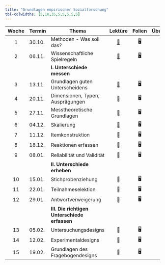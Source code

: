 ```yaml
---
title: "Grundlagen empirischer Sozialforschung"
tbl-colwidths: [5,10,35,5,5,5,5,5]
---
```


| Woche | Termin | Thema | Lektüre | Folien | Übungen | Aufgabenblätter | Vertiefungen |
|:-------:|---------|---------|:-------:|:-------:|:-------:|:-------:|:-------:|
| 1 | 30.10. | Methoden - Was soll das? | [📖](https://link.springer.com/rwe/10.1007/978-3-658-39759-3_21-1 "Schamlose Eigenwerbung") | 🖥 | ✍ |  | 📁 |
| 2 | 06.11. | Wissenschaftliche Spielregeln | [📖](https://www.scientificamerican.com/article/what-happens-when-an-entire-scientific-field-changes-its-mind/ "Wissenschaftliche Revolutiönchen") | [🖥](slides/01-WissenschaftlicheSpielregeln.qmd) |  |  |  |
|  |  | **I. Unterschiede messen** |  |  |  |  |  |
| 3 | 13.11. | Grundlagen guten Unterscheidens | [📖](https://flowingdata.com/2016/07/20/modern-family-structure/ "Welche unterschiedlichen Haushaltsformen gibt es da draußen?") | [🖥](slides/02-Unterscheiden_Grundlagen.qmd "Folien 02 - Grundlagen guten Unterscheidens") |  |  |  |
| 4 | 20.11. | Dimensionen, Typen, Ausprägungen | 📖 | 🖥 |  |  |  |
| 5 | 27.11. | Messtheoretische Grundlagen | [📖](https://link.springer.com/content/pdf/10.1007/978-3-658-21308-4_107.pdf "Blasius (2019): Skalierung") | 🖥 |  |  |  |
| 6 | 04.12. | Skalierung | [📖](https://link.springer.com/content/pdf/10.1007/978-3-658-21308-4_62.pdf "Latcheva & Davidov (2019)") | 🖥 |  |  |  |
| 7 | 11.12. | Itemkonstruktion | 📖 | 🖥 |  |  |  |
| 8 | 18.12. | Reaktionen erfassen | 📖 | 🖥 |  |  |  |
| 9 | 08.01. | Reliabilität und Validität | 📖 | 🖥 |  | 📋 |  |
|  |  | **II. Unterschiede erheben** |  |  |  |  |  |
| 10 | 15.01. | Stichprobenziehung | 📖 | 🖥 |  |  |  |
| 11 | 22.01. | Teilnahmeselektion | 📖 | 🖥 |  |  |  |
| 12 | 29.01. | Antwortverweigerung | 📖 | 🖥 |  | 📋 |  |
|  |  | **III. Die richtigen Unterschiede erfassen** |  |  |  |  |  |
| 13 | 05.02. | Untersuchungsdesigns | 📖 | 🖥 |  |  |  |
| 14 | 12.02. | Experimentaldesigns | 📖 | 🖥 |  |  |  |
| 15 | 19.02. | Grundlagen des Fragebogendesigns | 📖 | 🖥 |  | 📋 |  |
